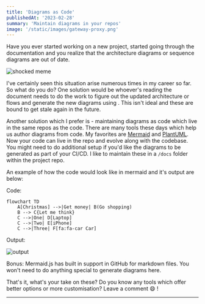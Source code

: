 ```yaml
---
title: 'Diagrams as Code'
publishedAt: '2023-02-28'
summary: 'Maintain diagrams in your repos'
image: '/static/images/gateway-proxy.png'
---
```

Have you ever started working on a new project, started going through the documentation and you realize that the architecture diagrams or sequence diagrams are out of date.


![shocked meme](https://dev-to-uploads.s3.amazonaws.com/uploads/articles/0earaq8np9rtokfd0zvf.gif)

I've certainly seen this situation arise numerous times in my career so far. So what do you do? One solution would be whoever's reading the document needs to do the work to figure out the updated architecture or flows and generate the new diagrams using . This isn't ideal and these are bound to get stale again in the future.

Another solution which I prefer is - maintaining diagrams as code which live in the same repos as the code. There are many tools these days which help us author diagrams from code.
My favorites are [Mermaid](https://github.com/mermaid-js/mermaid) and [PlantUML](https://plantuml.com/).
Now your code can live in the repo and evolve along with the codebase. You might need to do additional setup if you'd like the diagrams to be generated as part of your CI/CD.
I like to maintain these in a `/docs` folder within the project repo.


An example of how the code would look like in mermaid and it's output are below:

Code:
```mermaid
flowchart TD
    A[Christmas] -->|Get money| B(Go shopping)
    B --> C{Let me think}
    C -->|One| D[Laptop]
    C -->|Two| E[iPhone]
    C -->|Three| F[fa:fa-car Car]
```

Output:

![output](https://dev-to-uploads.s3.amazonaws.com/uploads/articles/42b7p04nvn75mxbiyxj0.png)

Bonus: Mermaid.js has built in support in GitHub for markdown files. You won't need to do anything special to generate diagrams here.


That's it, what's your take on these? Do you know any tools which offer better options or more customisation? Leave a comment :smile: !

---
